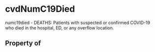   

# cvdNumC19Died

numc19died - DEATHS: Patients with suspected or confirmed COVID-19 who died in the hospital, ED, or any overflow location.

## Property of




